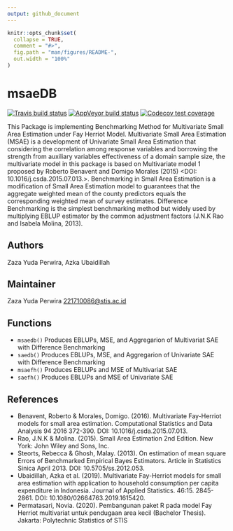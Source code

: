 ```yaml
---
output: github_document
---
```



<!-- README.md is generated from README.Rmd. Please edit that file -->

```r
knitr::opts_chunk$set(
  collapse = TRUE,
  comment = "#>",
  fig.path = "man/figures/README-",
  out.width = "100%"
)
```

# msaeDB

<!-- badges: start -->
[![Travis build status](https://travis-ci.com/zazaperwira/msaeDB.svg?branch=master)](https://travis-ci.com/zazaperwira/msaeDB)
[![AppVeyor build status](https://ci.appveyor.com/api/projects/status/github/zazaperwira/msaeDB?branch=master&svg=true)](https://ci.appveyor.com/project/zazaperwira/msaeDB)
[![Codecov test coverage](https://codecov.io/gh/zazaperwira/msaeDB/branch/master/graph/badge.svg)](https://codecov.io/gh/zazaperwira/msaeDB?branch=master)
<!-- badges: end -->

This Package is implementing Benchmarking Method for Multivariate Small Area Estimation under Fay Herriot Model. Multivariate Small Area Estimation (MSAE) is a development of Univariate Small Area Estimation that considering the correlation among response variables and borrowing the strength from auxiliary variables effectiveness of a domain sample size, the multivariate model in this package is based on Multivariate model 1 proposed by Roberto Benavent and Domigo Morales (2015) <DOI: 10.1016/j.csda.2015.07.013.>. Benchmarking in Small Area Estimation is a modification of Small Area Estimation model to guarantees that the aggregate weighted mean of the county predictors equals the corresponding weighted mean of survey estimates. Difference Benchmarking is the simplest benchmarking method but widely used by multiplying EBLUP estimator by the common adjustment factors (J.N.K Rao and Isabela Molina, 2013).

## Authors

Zaza Yuda Perwira, Azka Ubaidillah

## Maintainer 
Zaza Yuda Perwira <221710086@stis.ac.id>

## Functions
* `msaedb()` Produces EBLUPs, MSE, and Aggregarion of Multivariat SAE with Difference Benchmarking
* `saedb()` Produces EBLUPs, MSE, and Aggregarion of Univariate SAE with Difference Benchmarking
* `msaefh()` Produces EBLUPs and MSE of Multivariat SAE
* `saefh()` Produces EBLUPs and MSE of Univariate SAE


## References
* Benavent, Roberto & Morales, Domigo. (2016). Multivariate Fay-Herriot models for small area estimation. Computational Statistics and Data Analysis 94 2016 372-390. DOI: 10.1016/j.csda.2015.07.013.
* Rao, J.N.K & Molina. (2015). Small Area Estimation 2nd Edition. New York: John Wiley and Sons, Inc.
* Steorts, Rebecca & Ghosh, Malay. (2013). On estimation of mean square Errors of Benchmarked Empirical Bayes Estimators. Article in Statistics Sinica April 2013. DOI: 10.5705/ss.2012.053.
* Ubaidillah, Azka et al. (2019). Multivariate Fay-Herriot models for small area estimation with application to household consumption per capita expenditure in Indonesia. Journal of Applied Statistics. 46:15. 2845-2861. DOI: 10.1080/02664763.2019.1615420.
* Permatasari, Novia. (2020). Pembangunan paket R pada model Fay Herriot multivariat untuk pendugaan area kecil (Bachelor Thesis). Jakarta: Polytechnic Statistics of STIS
